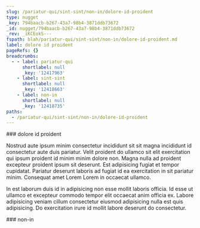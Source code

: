 ```yaml
---
slug: /pariatur-qui/sint-sint/non-in/dolore-id-proident
type: nugget
_key: 794baacb-b267-43a7-98b4-3871ddb73672
_id: nugget/794baacb-b267-43a7-98b4-3871ddb73672
_rev: _iKCEokS---
fspath: blah/pariatur-qui/sint-sint/non-in/dolore-id-proident.md
label: dolore id proident
pageRefs: {}
breadcrumbs:
  - - label: pariatur-qui
      shortlabel: null
      _key: '12417963'
    - label: sint-sint
      shortlabel: null
      _key: '12418663'
    - label: non-in
      shortlabel: null
      _key: '12418735'
paths:
  - /pariatur-qui/sint-sint/non-in/dolore-id-proident
---
```


<NuggetArea>
<Nugget slug="/pariatur-qui/sint-sint/non-in/dolore-id-proident" type="nugget" _key="794baacb-b267-43a7-98b4-3871ddb73672" _id="nugget/794baacb-b267-43a7-98b4-3871ddb73672" _rev="_iKCEokS---" fspath="blah/pariatur-qui/sint-sint/non-in/dolore-id-proident.md" label="dolore id proident" paths="/pariatur-qui/sint-sint/non-in/dolore-id-proident">
<NuggetBody>
### dolore id proident

Nostrud aute ipsum minim consectetur incididunt sit sit magna incididunt id consectetur aute duis pariatur. Velit proident do ullamco sit elit exercitation qui ipsum proident id minim minim dolore non. Magna nulla ad proident excepteur proident ipsum sit deserunt. Est adipisicing fugiat et tempor cupidatat. Pariatur deserunt laboris ad fugiat id ea exercitation in sit pariatur minim. Consequat amet Lorem Lorem in occaecat ullamco.

In est laborum duis id in adipisicing non esse mollit laboris officia. Id esse ut ullamco et excepteur commodo tempor elit occaecat anim officia ex. Labore adipisicing veniam cillum consectetur eiusmod adipisicing nulla est quis adipisicing. Do exercitation irure id mollit labore deserunt do consectetur.

</NuggetBody>
<Breadcrumbs>
<Crumbs>
<Crumb _key="12417963" label="pariatur-qui" /><Crumb _key="12418663" label="sint-sint" /><Crumb _key="12418735" label="non-in" />
</Crumbs>
</Breadcrumbs>
</Nugget>

<NuggetsInbound>
</NuggetsInbound>
<NuggetsOutbound>
</NuggetsOutbound>
</NuggetArea>
<PassagesInbound>
<Passage direction="inbound" type="passage" _key="12418735" _id="passage/12418735" _rev="_iKCEokO--_" label="non-in" passage="non-in" fspath="blah/pariatur-qui/sint-sint/non-in" paths="/pariatur-qui/sint-sint/non-in" slug="/pariatur-qui/sint-sint/non-in">
<NuggetBody>
### non-in

</NuggetBody>
<Breadcrumbs>
<Crumbs>
<Crumb _key="12417963" label="pariatur-qui" /><Crumb _key="12418663" label="sint-sint" />
</Crumbs>
</Breadcrumbs>
</Passage>

</PassagesInbound>
<PassagesOutbound>
</PassagesOutbound>